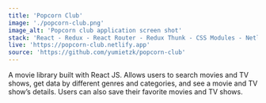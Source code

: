 ```yaml
---
title: 'Popcorn Club'
image: './popcorn-club.png'
image_alt: 'Popcorn club application screen shot'
stack: 'React - Redux - React Router - Redux Thunk - CSS Modules - Netlify'
live: 'https://popcorn-club.netlify.app'
source: 'https://github.com/yumietzk/popcorn-club'
---
```


A movie library built with React JS. Allows users to search movies and TV shows, get data by different genres and categories, and see a movie and TV show’s details. Users can also save their favorite movies and TV shows.
